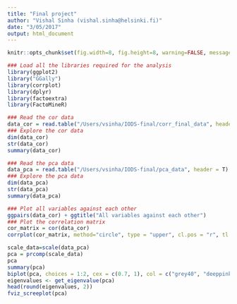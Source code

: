 ```yaml
---
title: "Final project"
author: "Vishal Sinha (vishal.sinha@helsinki.fi)"
date: "3/05/2017"
output: html_document
---
```


```r
knitr::opts_chunk$set(fig.width=8, fig.height=8, warning=FALSE, message=FALSE)
```


```r
### Load all the libraries required for the analysis
library(ggplot2)
library("GGally")
library(corrplot)
library(dplyr)
library(factoextra)
library(FactoMineR)
```

```r
### Read the cor data
data_cor = read.table("/Users/vsinha/IODS-final/corr_final_data", header = T)
### Explore the cor data
dim(data_cor)
str(data_cor)
summary(data_cor)
```

```r
### Read the pca data
data_pca = read.table("/Users/vsinha/IODS-final/pca_data", header = T)
### Explore the pca data
dim(data_pca)
str(data_pca)
summary(data_pca)
```

```r
### Plot all variables against each other
ggpairs(data_cor) + ggtitle("All variables against each other")
### Plot the correlation matrix
cor_matrix = cor(data_cor) 
corrplot(cor_matrix, method="circle", type = "upper", cl.pos = "r", tl.pos = "d", tl.cex = 0.5, addCoef.col = "black")
```

```r
scale_data=scale(data_pca)
pca = prcomp(scale_data)
pca
summary(pca)
biplot(pca, choices = 1:2, cex = c(0.7, 1), col = c("grey40", "deeppink2"))
eigenvalues <- get_eigenvalue(pca)
head(round(eigenvalues, 2))
fviz_screeplot(pca)
```
